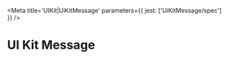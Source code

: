 

<Meta title='UIKit|UiKitMessage' parameters={{ jest: ['UiKitMessage/spec'] }} />

# UI Kit Message

<Preview>
  <Story name='Section + image'>
    <UiKitMessage blocks={[{
			"type": "section",
			"text": {
				"type": "mrkdwn",
				"text": "Section + Image"
			},
			"accessory": {
				"type": "image",
				"imageUrl": "https://raw.githubusercontent.com/RocketChat/Rocket.Chat.Artwork/master/Logos/icon-circle-256.png",
				"alt_text": "plants"
			}
		}]
  }/>
  </Story>
</Preview>


<Preview>
  <Story name='Section + button'>
    <UiKitMessage blocks={[{
			"type": "section",
			"text": {
				"type": "mrkdwn",
				"text": "Section + button"
			},
			"accessory": {
				"type": "button",
				"text": {
          "type": "mrkdwn",
          "text": "button"
        },
			}
		}]
  }/>
  </Story>
</Preview>

<Preview>
  <Story name='Section + Select'>
    <UiKitMessage blocks={[{
			"type": "section",
			"text": {
				"type": "mrkdwn",
				"text": "Section + select"
			},
			"accessory": {
				"type": "static_select",
        "options": [{
            "text": {
            "type": "mrkdwn",
            "text": "button"
          },
          value: 1
        }],
			}
		}]
  }/>
  </Story>
</Preview>

<Preview>
  <Story name='Section + Multi Select'>
    <UiKitMessage blocks={[{
			"type": "section",
			"text": {
				"type": "mrkdwn",
				"text": "Section + select"
			},
			"accessory": {
				"type": "multi_static_select",
        "options": [{
            "text": {
            "type": "mrkdwn",
            "text": "button"
          },
          value: 1
        }],
			}
		}]
  }/>
  </Story>
</Preview>

<Preview>
  <Story name='Image'>
    <UiKitMessage blocks={[{
			"type": "image",
			"title": {
				"type": "plain_text",
				"text": "Example Image",
				"emoji": true
			},
			"imageUrl": "https://raw.githubusercontent.com/RocketChat/Rocket.Chat.Artwork/master/Logos/icon-circle-256.png",
			"alt_text": "Example Image"
		}]
  }/>
  </Story>
</Preview>

<Preview>
  <Story name='Context'>
    <UiKitMessage blocks={[{
			"type": "context",
			"elements": [
				{
					"type": "mrkdwn",
					"text": "context context contex"
				}
			]
		},]
  }/>
  </Story>
</Preview>

<Preview>
  <Story name='Action - Buttons'>
    <UiKitMessage blocks={[{
			"type": "actions",
			"elements": [
				{
					"type": "button",
					"text": {
						"type": "plain_text",
						"emoji": true,
						"text": "Approve"
					},
					"style": "primary",
					"value": "click_me_123"
				},
				{
					"type": "button",
					"text": {
						"type": "plain_text",
						"emoji": true,
						"text": "Deny"
					},
					"style": "danger",
					"value": "click_me_123"
				}
			]
		}]}/>
  </Story>
</Preview>


<Preview>
  <Story name='Action - Select'>
    <UiKitMessage blocks={[{
			"type": "actions",
			"elements": [
				{
					"type": "conversations_select",
					"placeholder": {
						"type": "plain_text",
						"text": "Select a conversation",
						"emoji": true
					}
				},
				{
					"type": "channels_select",
					"placeholder": {
						"type": "plain_text",
						"text": "Select a channel",
						"emoji": true
					}
				},
				{
					"type": "users_select",
					"placeholder": {
						"type": "plain_text",
						"text": "Select a user",
						"emoji": true
					}
				},
				{
					"type": "static_select",
					"placeholder": {
						"type": "plain_text",
						"text": "Select an item",
						"emoji": true
					},
					"options": [
						{
							"text": {
								"type": "plain_text",
								"text": "Excellent item 1",
								"emoji": true
							},
							"value": "value-0"
						},
						{
							"text": {
								"type": "plain_text",
								"text": "Fantastic item 2",
								"emoji": true
							},
							"value": "value-1"
						},
						{
							"text": {
								"type": "plain_text",
								"text": "Nifty item 3",
								"emoji": true
							},
							"value": "value-2"
						},
						{
							"text": {
								"type": "plain_text",
								"text": "Pretty good item 4",
								"emoji": true
							},
							"value": "value-3"
						}
					]
				}
			]
		}]}/>
  </Story>
</Preview>

<Props of={UiKitMessage}/>
